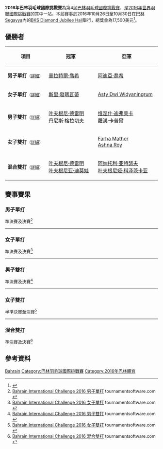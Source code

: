 {{noteTA|G1=Badminton}}
{{infobox badminton event
|name           = 2016年巴林羽毛球國際挑戰賽
|image          = 
|size           = 
|caption        =
|dates          = 2016年10月26日－10月30日
|number_edition = 第4屆
|level          = 4A
|prize_money    = 17,500美元
|location       = {{BHR}}[[Segayya|Segayya]]
|venue          = BKS Diamond Jubilee Hall
|previous       = 2015年巴林羽毛球國際挑戰賽
|next           = 2021年巴林羽毛球國際挑戰賽
}}
'''2016年巴林羽毛球國際挑戰賽'''為第4屆[[巴林羽毛球國際挑戰賽|巴林羽毛球國際挑戰賽]]，是[[2016年世界羽聯國際挑戰賽|2016年世界羽聯國際挑戰賽]]的其中一站。本屆賽事於2016年10月26日至10月30日在[[巴林|巴林]][[Segayya|Segayya]]內的[[BKS_Diamond_Jubilee_Hall|BKS Diamond Jubilee Hall]]舉行，總獎金為17,500美元<ref>{{cite web|title=BAHRAIN INTERNATIONAL CHALLENGE 2016|url=http://system.bwfbadminton.com/uploads/2016/09/14/Bahrain%20International%20Challenge%202016%20-%20Tournaments%20Prospectus.pdf|publisher=Bahrain Badminton & Squash Federation|accessdate=2016-10-31|archive-date=2017-07-09|archive-url=https://web.archive.org/web/20170709040355/http://system.bwfbadminton.com/uploads/2016/09/14/Bahrain%20International%20Challenge%202016%20-%20Tournaments%20Prospectus.pdf|dead-url=no}}{{en}}</ref>。

== 優勝者 ==
{| class=wikitable style="font-size:small"
!width="200"|項目
!width="260"|冠軍
!width="260"|亞軍
|-
|'''男子單打'''<small>（[[#男子單打|詳細]]）</small>
|{{flagicon|IND}} [[普拉特爾·喬希|普拉特爾·喬希]]
|{{flagicon|IND}} [[阿迪亞·喬希|阿迪亞·喬希]]
|-
|'''女子單打'''<small>（[[#女子單打|詳細]]）</small>
|{{flagicon|INA}} [[斯里·發瑪瓦蒂|斯里·發瑪瓦蒂]]
|{{flagicon|INA}} [[Asty_Dwi_Widyaningrum|Asty Dwi Widyaningrum]]
|-
|'''男子雙打'''<small>（[[#男子雙打|詳細]]）</small>
|{{flagicon|RUS}} [[叶夫根尼·德雷明|叶夫根尼·德雷明]]<br/>{{flagicon|RUS}} [[丹尼斯·格拉切夫|丹尼斯·格拉切夫]]
|{{flagicon|IND}} [[维涅什·迪弗莱卡|维涅什·迪弗莱卡]]<br/>{{flagicon|IND}} [[羅漢·卡普爾|羅漢·卡普爾]]
|-
|'''女子雙打'''<small>（[[#女子雙打|詳細]]）</small>
|{{nowrap|{{flagicon|BHR}} [[塔尼莎·克拉斯托|塔尼莎·克拉斯托]]<br/>{{flagicon|INA}} [[阿普萨西·普特里·勒杰萨·瓦里拉|阿普萨西·普特里·勒杰萨·瓦里拉]]}}
|{{flagicon|IND}} [[Farha_Mather|Farha Mather]]<br/>{{flagicon|IND}} [[Ashna_Roy|Ashna Roy]]
|-
|'''混合雙打'''<small>（[[#混合雙打|詳細]]）</small>
|{{flagicon|RUS}} [[叶夫根尼·德雷明|叶夫根尼·德雷明]]<br/>{{flagicon|RUS}} [[叶夫根尼亚·迪莫娃|叶夫根尼亚·迪莫娃]]
|{{flagicon|RUS}} [[阿纳托利·亚特瑟夫|阿纳托利·亚特瑟夫]]<br/>{{flagicon|RUS}} [[叶夫根尼娅·科泽茨卡亚|叶夫根尼娅·科泽茨卡亚]]
|}

== 賽事賽果 ==
=== 男子單打 ===
;準決賽及決賽<ref name="MS">[http://bwf.tournamentsoftware.com/sport/draw.aspx?id=73F3B158-1FF4-4B1B-BAB5-F1CAC3367782&draw=1 Bahrain International Challenge 2016 男子單打] {{Wayback|url=http://bwf.tournamentsoftware.com/sport/draw.aspx?id=73F3B158-1FF4-4B1B-BAB5-F1CAC3367782&draw=1 |date=20180126131318 }} tournamentsoftware.com {{en}}</ref>
{{4TeamBracket-Tennis3-v2
| team-width=200
| RD1-seed1=1
| RD1-team1={{flagicon|IND}} [[阿南·帕瓦尔|阿南·帕瓦尔]]
| RD1-score1-1=19
| RD1-score1-2=7
| RD1-score1-3=
| RD1-seed2=4
| RD1-team2='''{{flagicon|IND}} [[阿迪亞·喬希|阿迪亞·喬希]]
| RD1-score2-1='''21
| RD1-score2-2='''21
| RD1-score2-3=

| RD1-seed3=3
| RD1-team3='''{{flagicon|IND}} [[普拉特爾·喬希|普拉特爾·喬希]]
| RD1-score3-1='''21
| RD1-score3-2='''22
| RD1-score3-3=
| RD1-seed4=
| RD1-team4={{flagicon|IND}} [[Siddharath_Thakur|Siddharath Thakur]]
| RD1-score4-1=16
| RD1-score4-2=20
| RD1-score4-3=

| RD2-seed1=4
| RD2-team1={{flagicon|IND}} [[阿迪亞·喬希|阿迪亞·喬希]]
| RD2-score1-1=17
| RD2-score1-2='''21
| RD2-score1-3=15
| RD2-seed2=3
| RD2-team2='''{{flagicon|IND}} [[普拉特爾·喬希|普拉特爾·喬希]]
| RD2-score2-1='''21
| RD2-score2-2=12
| RD2-score2-3='''21
}}
----

=== 女子單打 ===
;準決賽及決賽<ref name="WS">[http://bwf.tournamentsoftware.com/sport/draw.aspx?id=73F3B158-1FF4-4B1B-BAB5-F1CAC3367782&draw=2 Bahrain International Challenge 2016 女子單打] {{Wayback|url=http://bwf.tournamentsoftware.com/sport/draw.aspx?id=73F3B158-1FF4-4B1B-BAB5-F1CAC3367782&draw=2 |date=20180126131002 }} tournamentsoftware.com {{en}}</ref>
{{4TeamBracket-Tennis3-v2
| team-width=200
| RD1-seed1=
| RD1-team1={{flagicon|INA}} [[Maharani_Sekar_Batari|Maharani Sekar Batari]]
| RD1-score1-1=15
| RD1-score1-2=16
| RD1-score1-3=
| RD1-seed2=
| RD1-team2='''{{flagicon|INA}} [[斯里·發瑪瓦蒂|斯里·發瑪瓦蒂]]
| RD1-score2-1='''21
| RD1-score2-2='''21
| RD1-score2-3=

| RD1-seed3=
| RD1-team3={{nowrap|{{flagicon|INA}} [[Olivia_Chelin_Maria_Kambey|Olivia Chelin Maria Kambey]]}}
| RD1-score3-1='''21
| RD1-score3-2=15
| RD1-score3-3=11
| RD1-seed4=
| RD1-team4='''{{flagicon|INA}} [[Asty_Dwi_Widyaningrum|Asty Dwi Widyaningrum]]
| RD1-score4-1=16
| RD1-score4-2='''21
| RD1-score4-3='''21

| RD2-seed1=
| RD2-team1='''{{flagicon|INA}} [[斯里·發瑪瓦蒂|斯里·發瑪瓦蒂]]
| RD2-score1-1='''21
| RD2-score1-2='''21
| RD2-score1-3=
| RD2-seed2=
| RD2-team2={{flagicon|INA}} [[Asty_Dwi_Widyaningrum|Asty Dwi Widyaningrum]]
| RD2-score2-1=14
| RD2-score2-2=16
| RD2-score2-3=
}}
----

=== 男子雙打 ===
;準決賽及決賽<ref name="MD">[http://bwf.tournamentsoftware.com/sport/draw.aspx?id=73F3B158-1FF4-4B1B-BAB5-F1CAC3367782&draw=3 Bahrain International Challenge 2016 男子雙打] {{Wayback|url=http://bwf.tournamentsoftware.com/sport/draw.aspx?id=73F3B158-1FF4-4B1B-BAB5-F1CAC3367782&draw=3 |date=20180126131507 }} tournamentsoftware.com {{en}}</ref>
{{4TeamBracket-Tennis3-v2
| team-width=200
| RD1-seed1=1
| RD1-team1='''{{flagicon|IND}} [[维涅什·迪弗莱卡|维涅什·迪弗莱卡]]<br/> {{flagicon|IND}} [[羅漢·卡普爾|羅漢·卡普爾]]
| RD1-score1-1='''21
| RD1-score1-2=19
| RD1-score1-3='''21
| RD1-seed2=
| RD1-team2={{flagicon|BHR}} [[Adnan_Ebrahim|Adnan Ebrahim]]<br/> {{flagicon|BHR}} [[Wahid_Thakiyudheen|Wahid Thakiyudheen]]
| RD1-score2-1=12
| RD1-score2-2='''21
| RD1-score2-3=9

| RD1-seed3=
| RD1-team3={{flagicon|BHR}} [[Rohit_Jaykumar|Rohit Jaykumar]]<br/> {{flagicon|BHR}} [[Vishnu_Sreekumar|Vishnu Sreekumar]]
| RD1-score3-1=10
| RD1-score3-2=11
| RD1-score3-3=
| RD1-seed4=2
| RD1-team4='''{{flagicon|RUS}} [[叶夫根尼·德雷明|叶夫根尼·德雷明]]<br/> {{flagicon|RUS}} [[丹尼斯·格拉切夫|丹尼斯·格拉切夫]]
| RD1-score4-1='''21
| RD1-score4-2='''21
| RD1-score4-3=

| RD2-seed1=1
| RD2-team1={{flagicon|IND}} [[维涅什·迪弗莱卡|维涅什·迪弗莱卡]]<br/> {{flagicon|IND}} [[羅漢·卡普爾|羅漢·卡普爾]]
| RD2-score1-1=18
| RD2-score1-2=17
| RD2-score1-3=
| RD2-seed2=2
| RD2-team2='''{{flagicon|RUS}} [[叶夫根尼·德雷明|叶夫根尼·德雷明]]<br/> {{flagicon|RUS}} [[丹尼斯·格拉切夫|丹尼斯·格拉切夫]]
| RD2-score2-1='''21
| RD2-score2-2='''21
| RD2-score2-3=
}}
----

=== 女子雙打 ===
;半準決賽至決賽<ref name="WD">[http://bwf.tournamentsoftware.com/sport/draw.aspx?id=73F3B158-1FF4-4B1B-BAB5-F1CAC3367782&draw=4 Bahrain International Challenge 2016 女子雙打] {{Wayback|url=http://bwf.tournamentsoftware.com/sport/draw.aspx?id=73F3B158-1FF4-4B1B-BAB5-F1CAC3367782&draw=4 |date=20180126131325 }} tournamentsoftware.com {{en}}</ref>
{{4TeamBracket-Tennis3-v2
| team-width=200
| RD1-seed1=1
| RD1-team1={{flagicon|EGY}} [[多哈·哈尼|多哈·哈尼]]<br/> {{flagicon|EGY}} [[哈迪亚·胡斯尼|哈迪亚·胡斯尼]]
| RD1-score1-1=16
| RD1-score1-2='''22
| RD1-score1-3=16
| RD1-seed2=
| RD1-team2='''{{flagicon|IND}} [[Farha_Mather|Farha Mather]]<br/> {{flagicon|IND}} [[Ashna_Roy|Ashna Roy]]
| RD1-score2-1='''21
| RD1-score2-2=20
| RD1-score2-3='''21

| RD1-seed3=
| RD1-team3='''{{nowrap|{{flagicon|BHR}} [[塔尼莎·克拉斯托|塔尼莎·克拉斯托]]<br/> {{flagicon|INA}} [[阿普萨西·普特里·勒杰萨·瓦里拉|阿普萨西·普特里·勒杰萨·瓦里拉]]}}
| RD1-score3-1=
| RD1-score3-2=
| RD1-score3-3=
| RD1-seed4=
| RD1-team4=輪空
| RD1-score4-1=
| RD1-score4-2=
| RD1-score4-3=

| RD2-seed1=
| RD2-team1={{flagicon|IND}} [[Farha_Mather|Farha Mather]]<br/> {{flagicon|IND}} [[Ashna_Roy|Ashna Roy]]
| RD2-score1-1=12
| RD2-score1-2=18
| RD2-score1-3=
| RD2-seed2=
| RD2-team2='''{{nowrap|{{flagicon|BHR}} [[塔尼莎·克拉斯托|塔尼莎·克拉斯托]]<br/> {{flagicon|INA}} [[阿普萨西·普特里·勒杰萨·瓦里拉|阿普萨西·普特里·勒杰萨·瓦里拉]]}}
| RD2-score2-1='''21
| RD2-score2-2='''21
| RD2-score2-3=
}}
----

=== 混合雙打 ===
;準決賽及決賽<ref name="XD">[http://bwf.tournamentsoftware.com/sport/draw.aspx?id=73F3B158-1FF4-4B1B-BAB5-F1CAC3367782&draw=5 Bahrain International Challenge 2016 混合雙打] {{Wayback|url=http://bwf.tournamentsoftware.com/sport/draw.aspx?id=73F3B158-1FF4-4B1B-BAB5-F1CAC3367782&draw=5 |date=20180126131247 }} tournamentsoftware.com {{en}}</ref>
{{4TeamBracket-Tennis3-v2
| team-width=200
| RD1-seed1=1
| RD1-team1='''{{flagicon|RUS}} [[叶夫根尼·德雷明|叶夫根尼·德雷明]]<br/> {{flagicon|RUS}} [[叶夫根尼亚·迪莫娃|叶夫根尼亚·迪莫娃]]
| RD1-score1-1='''21
| RD1-score1-2='''21
| RD1-score1-3=
| RD1-seed2=
| RD1-team2={{nowrap|{{flagicon|BHR}} [[Heri_Setiawan|Heri Setiawan]]<br/> {{flagicon|INA}} [[阿普萨西·普特里·勒杰萨·瓦里拉|阿普萨西·普特里·勒杰萨·瓦里拉]]}}
| RD1-score2-1=13
| RD1-score2-2=13
| RD1-score2-3=

| RD1-seed3=
| RD1-team3='''{{flagicon|RUS}} [[阿纳托利·亚特瑟夫|阿纳托利·亚特瑟夫]]<br/> {{flagicon|RUS}} [[叶夫根尼娅·科泽茨卡亚|叶夫根尼娅·科泽茨卡亚]]
| RD1-score3-1='''21
| RD1-score3-2='''21
| RD1-score3-3=
| RD1-seed4=2
| RD1-team4={{flagicon|EGY}} [[阿卜杜勒拉赫曼·克什卡尔|阿卜杜勒拉赫曼·克什卡尔]]<br/> {{flagicon|EGY}} [[哈迪亚·胡斯尼|哈迪亚·胡斯尼]]
| RD1-score4-1=8
| RD1-score4-2=7
| RD1-score4-3=

| RD2-seed1=1
| RD2-team1='''{{flagicon|RUS}} [[叶夫根尼·德雷明|叶夫根尼·德雷明]]<br/> {{flagicon|RUS}} [[叶夫根尼亚·迪莫娃|叶夫根尼亚·迪莫娃]]
| RD2-score1-1='''21
| RD2-score1-2='''21
| RD2-score1-3=
| RD2-seed2=
| RD2-team2={{flagicon|RUS}} [[阿纳托利·亚特瑟夫|阿纳托利·亚特瑟夫]]<br/> {{flagicon|RUS}} [[叶夫根尼娅·科泽茨卡亚|叶夫根尼娅·科泽茨卡亚]]
| RD2-score2-1=15
| RD2-score2-2=11
| RD2-score2-3=
}}

== 參考資料 ==
{{Reflist}}

[[Category:2016年世界羽聯國際挑戰賽|Bahrain]]
[[Category:巴林羽毛球國際挑戰賽|Category:巴林羽毛球國際挑戰賽]]
[[Category:2016年巴林體育|Category:2016年巴林體育]]